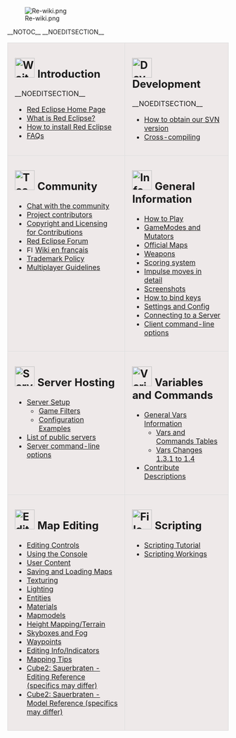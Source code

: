 [[File:Re-wiki.png]]

__NOTOC__ __NOEDITSECTION__

<table cellspacing="10" style="width:100%">
<tr>
<td style="margin:0; margin-top:10px; margin-right:5px; border:1px solid #dfdfdf; padding:0 1em 1em 1em; background-color:#EEE9E9; align:right;vertical-align:top;">

== [[File:Wait.png|45px]] Introduction == __NOEDITSECTION__
* [http://www.redeclipse.net/ Red Eclipse Home Page]
* [[What_is_Red_Eclipse|What is Red Eclipse?]]
* [[How_to_install| How to install Red Eclipse]]
* [[FAQ_for_Red_Eclipse|FAQs]] 
</td>
<td style="margin:0; margin-top:10px; margin-right:5px; border:1px solid #dfdfdf; padding:0 1em 1em 1em; background-color:#EEE9E9; align:right;vertical-align:top;">
== [[File:Dev-icon.png|45px]] Development == __NOEDITSECTION__
* [[Obtain_development_version|How to obtain our SVN version]]
* [[Cross-compile|Cross-compiling]]
</td>
</tr>

<tr>
<td style="margin:0; margin-top:10px; margin-right:5px; border:1px solid #dfdfdf; padding:0 1em 1em 1em; background-color:#EEE9E9; align:right;vertical-align:top;">
== [[File:Team.png|45px]] Community ==
* [[IRC|Chat with the community]]
* [[Contributors|Project contributors]]
* [[Copyright_and_Licensing_for_Contributions|Copyright and Licensing for Contributions]]
* [http://www.redeclipse.net/forum Red Eclipse Forum]
* [[Image:Flag of France (7x10).svg|15px|link=Main Page (French)]] [[Main Page (French)|Wiki en français]]
* [[Trademark_Policy|Trademark Policy]]
* [[Multiplayer_Guidelines|Multiplayer Guidelines]]
</td>
<td style="margin:0; margin-top:10px; margin-right:5px; border:1px solid #dfdfdf; padding:0 1em 1em 1em; background-color:#EEE9E9; align:right;vertical-align:top;">
== [[File:Info_g.png|45px]] General Information ==
* [[How to Play]]
* [[GameModes and Mutators]]
* [[Official Maps]]
* [[Weapons]]
* [[Deathmatch_Scoring|Scoring system]]
* [[Impulse moves|Impulse moves in detail]]
* [[Screenshots]]
* [[Keybinding|How to bind keys]]
* [[Game_Settings|Settings and Config]]
* [[Connect_to_Server|Connecting to a Server]]
* [[Client_Command_Line_Options|Client command-line options]]

</td>
</tr>

<tr>
<td style="margin:0; margin-top:10px; margin-right:5px; border:1px solid #dfdfdf; padding:0 1em 1em 1em; background-color:#EEE9E9; align:right;vertical-align:top;">
== [[File:Server.png|45px]] Server Hosting ==
* [[Server Setup]]
** [[Server_GameFilters|Game Filters]]
** [[Server_Example_Configurations|Configuration Examples]]
* [[Server_List|List of public servers]]
* [[Server_Command_Line_Options|Server command-line options]]
</td>
<td style="margin:0; margin-top:10px; margin-right:5px; border:1px solid #dfdfdf; padding:0 1em 1em 1em; background-color:#EEE9E9; align:right;vertical-align:top;">
== [[File:Variables.png|45px]] Variables and Commands ==
* [[Variables|General Vars Information]]
** [[Vars_and_Commands_Tables| Vars and Commands Tables]]
** [[Vars_Changes_1.3.1_to_1.4|Vars Changes 1.3.1 to 1.4]]
* [[Contribute_Descriptions|Contribute Descriptions]]
</td>
</tr>

<tr>
<td style="margin:0; margin-top:10px; margin-right:5px; border:1px solid #dfdfdf; padding:0 1em 1em 1em; background-color:#EEE9E9; align:right;vertical-align:top;">
== [[File:Edit-icon.png|45px]] Map Editing ==
* [[Editing Controls]]
* [[Console|Using the Console]]
* [[User Content]]
* [[Saving/Loading_Maps|Saving and Loading Maps]]
* [[Texturing]]
* [[Lighting]]
* [[Entities]]
* [[Materials]]
* [[Mapmodels]]
* [[Height_Mapping|Height Mapping/Terrain]]
* [[Skybox|Skyboxes and Fog]]
* [[Waypoints]]
* [[Editing_Info|Editing Info/Indicators]]
* [[Mapping Tips]]
* [http://sauerbraten.org/docs/editref.html Cube2: Sauerbraten - Editing Reference (specifics may differ)]
* [http://sauerbraten.org/docs/models.html Cube2: Sauerbraten - Model Reference (specifics may differ)]
</td>
<td style="margin:0; margin-top:10px; margin-right:5px; border:1px solid #dfdfdf; padding:0 0em 1em 1em; background-color:#EEE9E9; align:right;vertical-align:top;">
== [[File:File_edit.png|45px]] Scripting ==
* [[Scripting Tutorial]]
* [[Scripting Workings]]
</td>
</tr>

</table>